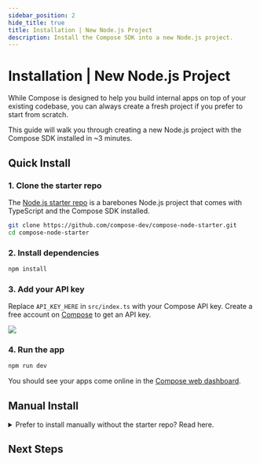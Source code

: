 ```yaml
---
sidebar_position: 2
hide_title: true
title: Installation | New Node.js Project
description: Install the Compose SDK into a new Node.js project.
---
```



# Installation | New Node.js Project

While Compose is designed to help you build internal apps on top of your existing codebase, you can always create a fresh project if you prefer to start from scratch.

This guide will walk you through creating a new Node.js project with the Compose SDK installed in ~3 minutes.

## Quick Install

### 1. Clone the starter repo

The [Node.js starter repo](https://github.com/compose-dev/compose-node-starter) is a barebones Node.js project that comes with TypeScript and the Compose SDK installed.

```bash
git clone https://github.com/compose-dev/compose-node-starter.git
cd compose-node-starter
```

### 2. Install dependencies

```bash
npm install
```

### 3. Add your API key

Replace `API_KEY_HERE` in `src/index.ts` with your Compose API key. Create a free account on [Compose](https://app.composehq.com/auth/signup) to get an API key.

<img src="/img/copy-api-key.png" className="rounded" />

### 4. Run the app

```bash
npm run dev
```

You should see your apps come online in the [Compose web dashboard](https://app.composehq.com/home).

## Manual Install

<details>
<summary>Prefer to install manually without the starter repo? Read here.</summary>

Create a project directory

```bash
mkdir compose && cd compose
```

Initialize the project, and set the project type to `module` to enable modern JavaScript import/export syntax.

```bash
npm init -y && npm pkg set type=module
```

Install the Compose SDK

```bash
npm install @composehq/sdk
```

If you're using TypeScript, install the TypeScript compiler and `tsx`, which we'll use to run our app during development.

```bash
npm install --save-dev typescript tsx
```

Create a new file called `index.ts` (or `index.js`) and paste the following starter code:


```typescript
import { Compose } from "@composehq/sdk";

const nav = new Compose.Navigation(["view-users", "create-user"])

// For demo purposes. In a real app, you'd use your actual database.
const dbUsers = [
    { name: "John Doe", email: "john@doe.com" },
    { name: "Jane Smith", email: "jane@smith.com" },
]

const viewUsersApp = new Compose.App({
    route: "view-users",
    navigation: nav,
    handler: async ({ page, ui }) => {
        page.add(() => ui.header("View Users", { size: "lg" }))
        const users = [...dbUsers] // fake database call
        page.add(() => ui.table("users-table", users));
    }
})

const createUserApp = new Compose.App({
    route: "create-user",
    navigation: nav,
    handler: async ({ page, ui }) => {
        page.add(() => ui.header("Create User", { size: "lg" }))
        page.add(() => ui.form(
            "create-user-form",
            [
                ui.textInput("name"),
                ui.emailInput("email")
            ],
            {
                onSubmit: async (form) => {
                    dbUsers.push({ name: form.name, email: form.email });
                    page.toast("User created successfully", { appearance: "success" });
                    page.link("view-users");
                }
            }
        ))
    }
})

const client = new Compose.Client({
    apiKey: "API_KEY_HERE", // replace with your own API key
    apps: [viewUsersApp, createUserApp]
});

client.connect();
```

Replace `API_KEY_HERE` with your Compose API key. Create a free account on [Compose](https://app.composehq.com/auth/signup) to get an API key.

Finally, run your project's dev command, e.g:

```bash
# TypeScript
npx tsx --watch src/index.ts

# JavaScript
node --watch src/index.js
```

You should see your apps come online in the [Compose web dashboard](https://app.composehq.com/home).
</details>

## Next Steps

<NextStepsNode />